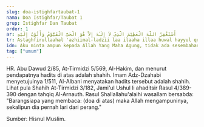 ```yaml
---
slug: doa-istighfartaubat-1
nama: Doa Istighfar/Taubat 1
grup: Istighfar Dan Taubat
order: 1
ar: أَسْتَغْفِرُ اللَّهَ الْعَظِيْمَ الَّذِيْ لاَ إِلَـٰهَ إِلاَّ هُوَ الْحَيُّ الْقَيُّوْمُ وَأَتُوْبُ إِلَيْهِ
tr: Astaghfirullaahal 'azhiimal-ladzii laa ilaaha illaa huwal hayyul qoyyuum, wa atuubu ilaih.
idn: Aku minta ampun kepada Allah Yang Maha Agung, tidak ada sesembahan yang berhak disembah kecuali Dia, Yang Hidup dan terus-menerus mengurus makhlukNya, dan aku bertaubat kepada-Nya.
tag: ["umum"]
---
```


HR. Abu Dawud 2/85, At-Tirmidzi 5/569, Al-Hakim, dan menurut pendapatnya hadits di atas adalah shahih. Imam Adz-Dzahabi menyetujuinya 1/511, Al-Albani menyatakan hadits tersebut adalah shahih. Lihat pula Shahih At-Tirmidzi 3/182, Jami'ul Ushul li ahaditsir Rasul 4/389-390 dengan tahqiq Al-Arnauth.
Rasul Shallallahu'alaihi wasallam bersabda: "Barangsiapa yang membaca: (doa di atas) maka Allah mengampuninya, sekalipun dia pernah lari dari perang."


Sumber: Hisnul Muslim.
